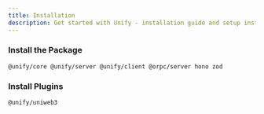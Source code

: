 ```yaml
---
title: Installation
description: Get started with Unify - installation guide and setup instructions
---
```


### Install the Package

```package-install
@unify/core @unify/server @unify/client @orpc/server hono zod
```

### Install Plugins

```package-install
@unify/uniweb3
```
